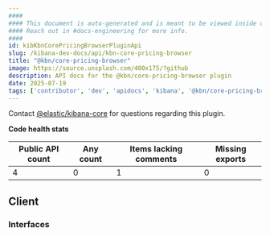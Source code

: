 ```yaml
---
####
#### This document is auto-generated and is meant to be viewed inside our experimental, new docs system.
#### Reach out in #docs-engineering for more info.
####
id: kibKbnCorePricingBrowserPluginApi
slug: /kibana-dev-docs/api/kbn-core-pricing-browser
title: "@kbn/core-pricing-browser"
image: https://source.unsplash.com/400x175/?github
description: API docs for the @kbn/core-pricing-browser plugin
date: 2025-07-19
tags: ['contributor', 'dev', 'apidocs', 'kibana', '@kbn/core-pricing-browser']
---
```




Contact [@elastic/kibana-core](https://github.com/orgs/elastic/teams/kibana-core) for questions regarding this plugin.

**Code health stats**

| Public API count  | Any count | Items lacking comments | Missing exports |
|-------------------|-----------|------------------------|-----------------|
| 4 | 0 | 1 | 0 |

## Client

### Interfaces
<DocDefinitionList data={kbnCorePricingBrowserObj.client.interfaces}/>

